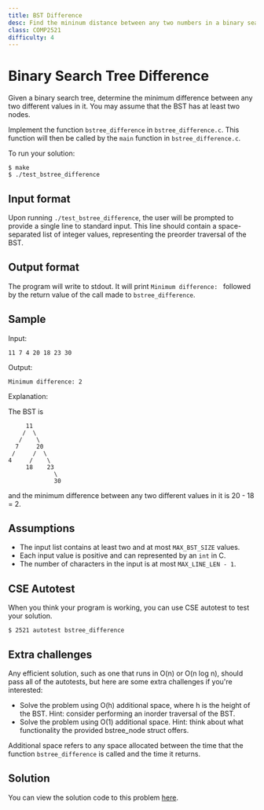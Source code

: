 ```yaml
---
title: BST Difference
desc: Find the mininum distance between any two numbers in a binary search tree.
class: COMP2521
difficulty: 4
---
```


# Binary Search Tree Difference

Given a binary search tree, determine the minimum difference between any two
different values in it. You may assume that the BST has at least two nodes.

Implement the function `bstree_difference` in `bstree_difference.c`. This
function will then be called by the `main` function in `bstree_difference.c`.

To run your solution:

```bash:~/2521-revision/bstree_difference
$ make
$ ./test_bstree_difference
```

## Input format

Upon running `./test_bstree_difference`, the user will be prompted to provide a
single line to standard input. This line should contain a space-separated list
of integer values, representing the preorder traversal of the BST.

## Output format

The program will write to stdout. It will print `Minimum difference: ` followed
by the return value of the call made to `bstree_difference`.

## Sample

Input:

```bash:~/2521-revision/bstree_difference
11 7 4 20 18 23 30
```

Output:

```bash:~/2521-revision/bstree_difference
Minimum difference: 2
```

Explanation:

The BST is

```bash:~/2521-revision/bstree_difference
     11
    /  \
   /    \
  7     20
 /     /  \
4     /    \
     18    23
             \
             30
```

and the minimum difference between any two different values in it is 20 - 18 = 2.

## Assumptions

- The input list contains at least two and at most `MAX_BST_SIZE` values.
- Each input value is positive and can represented by an `int` in C.
- The number of characters in the input is at most `MAX_LINE_LEN - 1`.

## CSE Autotest

When you think your program is working, you can use CSE autotest to test your solution.

```bash:~/2521-revision/bstree_difference
$ 2521 autotest bstree_difference
```

## Extra challenges

Any efficient solution, such as one that runs in O(n) or O(n log n), should pass
all of the autotests, but here are some extra challenges if you're interested:

- Solve the problem using O(h) additional space, where h is the height of the BST.
  Hint: consider performing an inorder traversal of the BST.
- Solve the problem using O(1) additional space.
  Hint: think about what functionality the provided bstree_node struct offers.

Additional space refers to any space allocated between the time that the
function `bstree_difference` is called and the time it returns.

## Solution

You can view the solution code to this problem [here](https://github.com/dqna64/comp2521-revision-session/blob/main/problems/bstree_difference/solution/bstree_difference.c).
